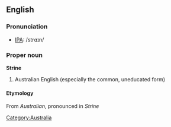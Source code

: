 ==English==
===Pronunciation===
*[[International Phonetic Alphabet|IPA]]: /strɑɪn/
===Proper noun===
'''Strine'''
#Australian English (especially the common, uneducated form)

====Etymology====
From ''Australian'', pronounced in ''Strine''
[[Category:Australia]]